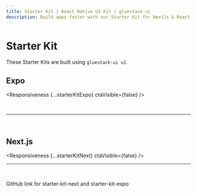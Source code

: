 ```yaml
---
title: Starter Kit | React Native UI Kit | gluestack-ui
description: Build apps faster with our Starter Kit for NextJs & React Native. Compatible with React Native Expo & NextJs, it offers a seamless React Native UI kit for streamlined app development.
---
```


# Starter Kit

These Starter Kits are built using `gluestack-ui v2`.

## Expo

<Responsiveness {...starterKitExpo} ctaVisible={false} />

<br />

---

<br />

## Next.js

<Responsiveness {...starterKitNext} ctaVisible={false} />

---

<br />

GitHub link for <StarterKitLink>starter-kit-next</StarterKitLink> and <StarterKitLink>starter-kit-expo</StarterKitLink>
